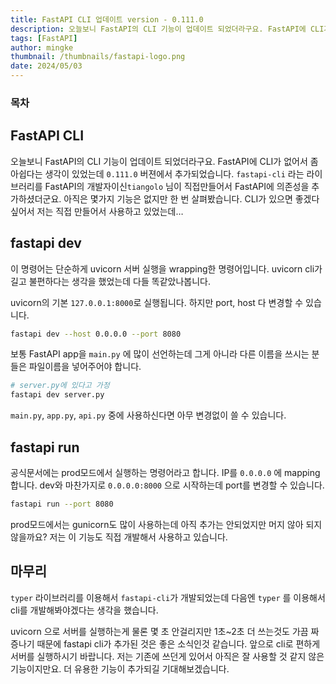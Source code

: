 ```yaml
---
title: FastAPI CLI 업데이트 version - 0.111.0
description: 오늘보니 FastAPI의 CLI 기능이 업데이트 되었더라구요. FastAPI에 CLI가 없어서 좀 아쉽다는 생각이 있었는데 0.111.0 버젼에서 추가되었습니다.
tags: [FastAPI]
author: mingke
thumbnail: /thumbnails/fastapi-logo.png
date: 2024/05/03
---
```


### 목차

## FastAPI CLI

오늘보니 FastAPI의 CLI 기능이 업데이트 되었더라구요. FastAPI에 CLI가 없어서 좀 아쉽다는 생각이 있었는데 `0.111.0` 버젼에서 추가되었습니다. `fastapi-cli` 라는 라이브러리를 FastAPI의 개발자이신`tiangolo` 님이 직접만들어서 FastAPI에 의존성을 추가하셨더군요. 아직은 몇가지 기능은 없지만 한 번 살펴봤습니다. CLI가 있으면 좋겠다 싶어서 저는 직접 만들어서 사용하고 있었는데…

<Link url="https://github.com/c2-house/fastapi-mctools" />

## fastapi dev

이 명령어는 단순하게 uvicorn 서버 실행을 wrapping한 명령어입니다. uvicorn cli가 길고 불편하다는 생각을 했었는데 다들 똑같았나봅니다.

uvicorn의 기본 `127.0.0.1:8000`로 실행됩니다. 하지만 port, host 다 변경할 수 있습니다.

```bash
fastapi dev --host 0.0.0.0 --port 8080
```

보통 FastAPI app을 `main.py` 에 많이 선언하는데 그게 아니라 다른 이름을 쓰시는 분들은 파일이름을 넣어주어야 합니다.

```bash
# server.py에 있다고 가정
fastapi dev server.py
```

`main.py`, `app.py`, `api.py` 중에 사용하신다면 아무 변경없이 쓸 수 있습니다.

## fastapi run

공식문서에는 prod모드에서 실행하는 명령어라고 합니다. IP를 `0.0.0.0` 에 mapping합니다. dev와 마찬가지로 `0.0.0.0:8000` 으로 시작하는데 port를 변경할 수 있습니다.

```bash
fastapi run --port 8080
```

prod모드에서는 gunicorn도 많이 사용하는데 아직 추가는 안되었지만 머지 않아 되지 않을까요? 저는 이 기능도 직접 개발해서 사용하고 있습니다.

## 마무리

`typer` 라이브러리를 이용해서 `fastapi-cli`가 개발되었는데 다음엔 `typer` 를 이용해서 cli를 개발해봐야겠다는 생각을 했습니다.

uvicorn 으로 서버를 실행하는게 물론 몇 초 안걸리지만 1초~2초 더 쓰는것도 가끔 짜증나기 때문에 fastapi cli가 추가된 것은 좋은 소식인것 같습니다. 앞으로 cli로 편하게 서버를 실행하시기 바랍니다. 저는 기존에 쓰던게 있어서 아직은 잘 사용할 것 같지 않은 기능이지만요. 더 유용한 기능이 추가되길 기대해보겠습니다.

<Link url="https://github.com/tiangolo/fastapi-cli" />

<Link url="https://chaechae.life/blog/fastapi-my-library" />

<Link url="https://chaechae.life/blog/fastapi-middlewares" />

